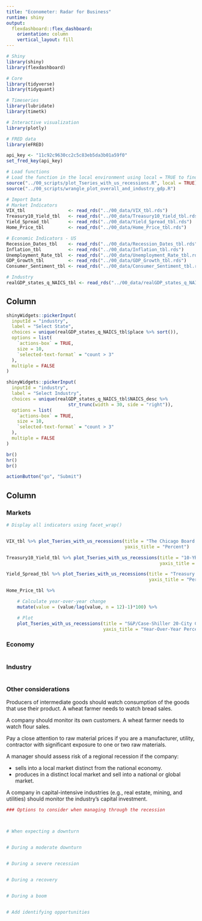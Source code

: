 ```yaml
---
title: "Econometer: Radar for Business"
runtime: shiny
output: 
  flexdashboard::flex_dashboard:
    orientation: column
    vertical_layout: fill
---
```


```r
# Shiny
library(shiny)
library(flexdashboard)

# Core
library(tidyverse)
library(tidyquant)

# Timeseries
library(lubridate)
library(timetk)

# Interactive visualization
library(plotly)

# FRED data
library(eFRED)

api_key <- "11c92c9630cc2c5c83eb5da3b01a59f0"
set_fred_key(api_key)

# Load functions
# Load the function in the local environment using local = TRUE to find Recession_Dates_tbl
source("../00_scripts/plot_Tseries_with_us_recessions.R", local = TRUE)
source("../00_scripts/wrangle_plot_overall_and_industry_gdp.R")

# Import Data
# Market Indicators 
VIX_tbl                <- read_rds("../00_data/VIX_tbl.rds")
Treasury10_Yield_tbl   <- read_rds("../00_data/Treasury10_Yield_tbl.rds")
Yield_Spread_tbl       <- read_rds("../00_data/Yield_Spread_tbl.rds")
Home_Price_tbl         <- read_rds("../00_data/Home_Price_tbl.rds")

# Economic Indicators - US
Recession_Dates_tbl    <- read_rds("../00_data/Recession_Dates_tbl.rds")
Inflation_tbl          <- read_rds("../00_data/Inflation_tbl.rds")
Unemployment_Rate_tbl  <- read_rds("../00_data/Unemployment_Rate_tbl.rds")
GDP_Growth_tbl         <- read_rds("../00_data/GDP_Growth_tbl.rds")
Consumer_Sentiment_tbl <- read_rds("../00_data/Consumer_Sentiment_tbl.rds")

# Industry
realGDP_states_q_NAICS_tbl <- read_rds("../00_data/realGDP_states_q_NAICS_tbl.rds")
```



Column {.sidebar data-width=300}
-----------------------------------------------------------------------

```r
shinyWidgets::pickerInput(
  inputId = "industry", 
  label = "Select State", 
  choices = unique(realGDP_states_q_NAICS_tbl$place %>% sort()), 
  options = list(
    `actions-box` = TRUE, 
    size = 10,
    `selected-text-format` = "count > 3"
  ), 
  multiple = FALSE
)

shinyWidgets::pickerInput(
  inputId = "industry", 
  label = "Select Industry", 
  choices = unique(realGDP_states_q_NAICS_tbl$NAICS_desc %>% 
                       str_trunc(width = 30, side = "right")), 
  options = list(
    `actions-box` = TRUE, 
    size = 10,
    `selected-text-format` = "count > 3"
  ), 
  multiple = FALSE
)

br()
hr()
br()

actionButton("go", "Submit")
```


Column {data-width=700 .tabset .tabset-fade}
-----------------------------------------------------------------------

### Markets

```r
# Display all indicators using facet_wrap()


VIX_tbl %>% plot_Tseries_with_us_recessions(title = "The Chicago Board Options Exchange Volatility Index", 
                                            yaxis_title = "Percent")

Treasury10_Yield_tbl %>% plot_Tseries_with_us_recessions(title = "10-YR Treasury Yield",
                                                         yaxis_title = "Percent")

Yield_Spread_tbl %>% plot_Tseries_with_us_recessions(title = "Treasury Yield Spread between the 10 Year Note and the 3 Month Bill",
                                                     yaxis_title = "Percent")

Home_Price_tbl %>%

    # Calculate year-over-year change
    mutate(value = (value/lag(value, n = 12)-1)*100) %>%

    # Plot
    plot_Tseries_with_us_recessions(title = "S&P/Case-Shiller 20-City Composite Home Price Index",
                                    yaxis_title = "Year-Over-Year Percent Change")
```


### Economy

```r

```

### Industry

```r

```

### Other considerations

Producers of intermediate goods should watch consumption of the goods that use their product. A wheat farmer needs to watch bread sales.

A company should monitor its own customers. A wheat farmer needs to watch flour sales. 

Pay a close attention to raw material prices if you are a manufacturer, utility, contractor with significant exposure to one or two raw materials.

A manager should assess risk of a regional recession if the company:

* sells into a local market distinct from the national economy. 
* produces in a distinct local market and sell into a national or global market.

A company in capital-intensive industries (e.g., real estate, mining, and utilities) should monitor the industry's capital investment. 



```r
### Options to consider when managing through the recession



# When expecting a downturn


# During a moderate downturn


# During a severe recession


# During a recovery


# During a boom


# Add identifying opportunities
```






